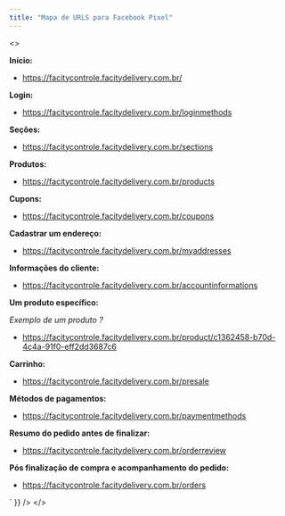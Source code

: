 ```yaml
---
title: "Mapa de URLS para Facebook Pixel"
---
```


<>
  <div dangerouslySetInnerHTML={{ __html: `
    
<p></p>



<p class="has-small-font-size"><strong>Início:</strong></p>



<ul class="wp-block-list"><li><a href="https://facitycontrole.facitydelivery.com.br/">https://facitycontrole.facitydelivery.com.br/</a></li></ul>



<p class="has-small-font-size"><strong>Login:</strong></p>



<ul class="wp-block-list"><li><a href="https://facitycontrole.facitydelivery.com.br/loginmethods">https://facitycontrole.facitydelivery.com.br/loginmethods</a></li></ul>



<p class="has-small-font-size"><strong>Seções:</strong></p>



<ul class="wp-block-list"><li><a href="https://facitycontrole.facitydelivery.com.br/sections">https://facitycontrole.facitydelivery.com.br/sections</a></li></ul>



<p class="has-small-font-size"><strong>Produtos:</strong></p>



<ul class="wp-block-list"><li><a href="https://facitycontrole.facitydelivery.com.br/products">https://facitycontrole.facitydelivery.com.br/products</a></li></ul>



<p class="has-small-font-size"><strong>Cupons:</strong></p>



<ul class="wp-block-list"><li><a href="https://facitycontrole.facitydelivery.com.br/coupons">https://facitycontrole.facitydelivery.com.br/coupons</a></li></ul>



<p class="has-small-font-size"><strong>Cadastrar um endereço:</strong></p>



<ul class="wp-block-list"><li><a href="https://facitycontrole.facitydelivery.com.br/myaddresses">https://facitycontrole.facitydelivery.com.br/myaddresses</a></li></ul>



<p class="has-small-font-size"><strong>Informações do cliente:</strong></p>



<ul class="wp-block-list"><li><a href="https://facitycontrole.facitydelivery.com.br/accountinformations">https://facitycontrole.facitydelivery.com.br/accountinformations</a> </li></ul>



<p class="has-small-font-size"><strong>Um produto específico:</strong></p>



<p class="has-small-font-size"><em>  Exemplo de um produto ?</em></p>



<ul class="wp-block-list"><li><a href="https://facitycontrole.facitydelivery.com.br/product/c1362458-b70d-4c4a-91f0-eff2dd3687c6">https://facitycontrole.facitydelivery.com.br/product/c1362458-b70d-4c4a-91f0-eff2dd3687c6</a></li></ul>



<p class="has-small-font-size"><strong>Carrinho:</strong></p>



<ul class="wp-block-list"><li><a href="https://facitycontrole.facitydelivery.com.br/presale">https://facitycontrole.facitydelivery.com.br/presale</a></li></ul>



<p class="has-small-font-size"><strong>Métodos de pagamentos:</strong></p>



<ul class="wp-block-list"><li><a href="https://facitycontrole.facitydelivery.com.br/paymentmethods">https://facitycontrole.facitydelivery.com.br/paymentmethods</a></li></ul>



<p class="has-small-font-size"><strong> Resumo do pedido antes de finalizar:</strong></p>



<ul class="wp-block-list"><li><a href="https://facitycontrole.facitydelivery.com.br/orderreview">https://facitycontrole.facitydelivery.com.br/orderreview</a></li></ul>



<p class="has-small-font-size"><strong>Pós finalização de compra e acompanhamento do pedido:</strong></p>



<ul class="wp-block-list"><li><a href="https://facitycontrole.facitydelivery.com.br/orders">https://facitycontrole.facitydelivery.com.br/orders</a></li></ul>

  ` }} />
</>